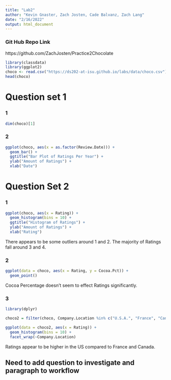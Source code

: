 ```yaml
---
title: "Lab2"
author: "Kevin Gnaster, Zach Josten, Cade Balvanz, Zach Lang"
date: "2/16/2022"
output: html_document
---
```


### Git Hub Repo Link

https://github.com/ZachJosten/Practice2Chocolate

```r
library(classdata)
library(ggplot2)
choco <- read.csv("https://ds202-at-isu.github.io/labs/data/choco.csv")
head(choco)
```

# Question set 1

### 1
```r
dim(choco)[1]
```

### 2
```r
ggplot(choco, aes(x = as.factor(Review.Date))) + 
  geom_bar() + 
  ggtitle("Bar Plot of Ratings Per Year") + 
  ylab("Amount of Ratings") +
  xlab("Date")
```

# Question Set 2

### 1

```r
ggplot(choco, aes(x = Rating)) + 
  geom_histogram(bins = 10) + 
  ggtitle("Histogram of Ratings") + 
  ylab("Amount of Ratings") +
  xlab("Rating")
```

There appears to be some outliers around 1 and 2. The majority of Ratings fall around 3 and 4.

### 2

```r
ggplot(data = choco, aes(x = Rating, y = Cocoa.Pct)) +
  geom_point()
```

Cocoa Percentage doesn't seem to effect Ratings significantly.

### 3

```r
library(dplyr)
```

```r
choco2 = filter(choco, Company.Location %in% c("U.S.A.", "France", "Canada"))

ggplot(data = choco2, aes(x = Rating)) + 
  geom_histogram(bins = 10) + 
  facet_wrap(~Company.Location)
```

Ratings appear to be  higher in the US compared to France and Canada.

## Need to add question to investigate and paragraph to workflow
